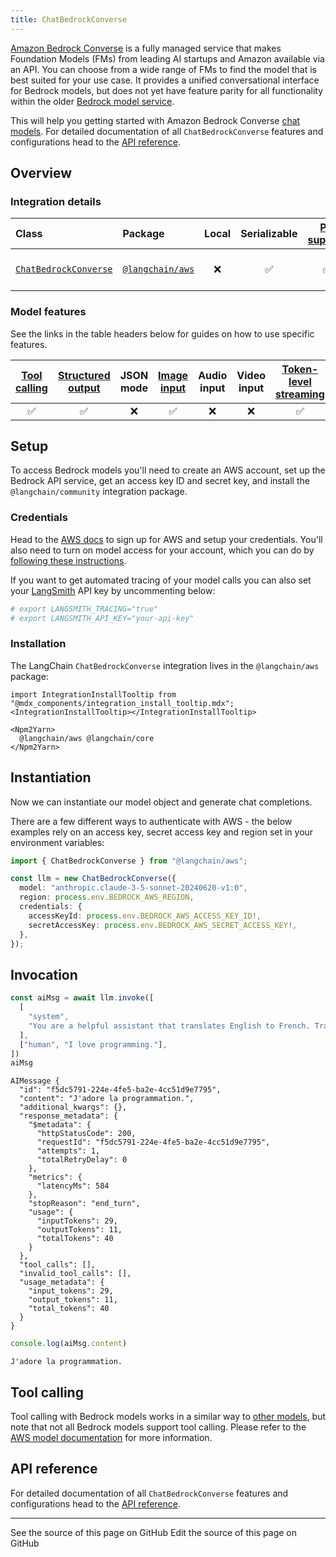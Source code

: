 ```yaml
---
title: ChatBedrockConverse
---
```


[Amazon Bedrock Converse](https://docs.aws.amazon.com/bedrock/latest/APIReference/API_runtime_Converse.html) is a fully managed service that makes Foundation Models (FMs) from leading AI startups and Amazon available via an API. You can choose from a wide range of FMs to find the model that is best suited for your use case. It provides a unified conversational interface for Bedrock models, but does not yet have feature parity for all functionality within the older [Bedrock model service](/oss/javascript/integrations/chat/bedrock).

This will help you getting started with Amazon Bedrock Converse [chat models](/oss/javascript/langchain/models). For detailed documentation of all `ChatBedrockConverse` features and configurations head to the [API reference](https://api.js.langchain.com/classes/langchain_aws.ChatBedrockConverse.html).

## Overview

### Integration details

| Class | Package | Local | Serializable | [PY support](https://python.langchain.com/docs/integrations/chat/bedrock/#beta-bedrock-converse-api) | Downloads | Version |
| :--- | :--- | :---: | :---: |  :---: | :---: | :---: |
| [`ChatBedrockConverse`](https://api.js.langchain.com/classes/langchain_aws.ChatBedrockConverse.html) | [`@langchain/aws`](https://npmjs.com/@langchain/aws) | ❌ | ✅ | ✅ | ![NPM - Downloads](https://img.shields.io/npm/dm/@langchain/aws?style=flat-square&label=%20&) | ![NPM - Version](https://img.shields.io/npm/v/@langchain/aws?style=flat-square&label=%20&) |

### Model features

See the links in the table headers below for guides on how to use specific features.

| [Tool calling](/oss/javascript/langchain/tools) | [Structured output](/oss/javascript/langchain/structured-output) | JSON mode | [Image input](/oss/javascript/langchain/messages#multimodal) | Audio input | Video input | [Token-level streaming](/oss/javascript/langchain/streaming/) | [Token usage](/oss/javascript/langchain/models#token-usage) | [Logprobs](/oss/javascript/langchain/models#log-probabilities) |
| :---: | :---: | :---: | :---: |  :---: | :---: | :---: | :---: | :---: |
| ✅ | ✅ | ❌ | ✅ | ❌ | ❌ | ✅ | ✅ | ❌ |

## Setup

To access Bedrock models you'll need to create an AWS account, set up the Bedrock API service, get an access key ID and secret key, and install the `@langchain/community` integration package.

### Credentials

Head to the [AWS docs](https://docs.aws.amazon.com/bedrock/latest/userguide/getting-started.html) to sign up for AWS and setup your credentials. You'll also need to turn on model access for your account, which you can do by [following these instructions](https://docs.aws.amazon.com/bedrock/latest/userguide/model-access.html).

If you want to get automated tracing of your model calls you can also set your [LangSmith](https://docs.smith.langchain.com/) API key by uncommenting below:

```bash
# export LANGSMITH_TRACING="true"
# export LANGSMITH_API_KEY="your-api-key"
```

### Installation

The LangChain `ChatBedrockConverse` integration lives in the `@langchain/aws` package:

```{=mdx}
import IntegrationInstallTooltip from "@mdx_components/integration_install_tooltip.mdx";
<IntegrationInstallTooltip></IntegrationInstallTooltip>

<Npm2Yarn>
  @langchain/aws @langchain/core
</Npm2Yarn>

```

## Instantiation

Now we can instantiate our model object and generate chat completions.

There are a few different ways to authenticate with AWS - the below examples rely on an access key, secret access key and region set in your environment variables:

```typescript
import { ChatBedrockConverse } from "@langchain/aws";

const llm = new ChatBedrockConverse({
  model: "anthropic.claude-3-5-sonnet-20240620-v1:0",
  region: process.env.BEDROCK_AWS_REGION,
  credentials: {
    accessKeyId: process.env.BEDROCK_AWS_ACCESS_KEY_ID!,
    secretAccessKey: process.env.BEDROCK_AWS_SECRET_ACCESS_KEY!,
  },
});
```

## Invocation

```typescript
const aiMsg = await llm.invoke([
  [
    "system",
    "You are a helpful assistant that translates English to French. Translate the user sentence.",
  ],
  ["human", "I love programming."],
])
aiMsg
```

```output
AIMessage {
  "id": "f5dc5791-224e-4fe5-ba2e-4cc51d9e7795",
  "content": "J'adore la programmation.",
  "additional_kwargs": {},
  "response_metadata": {
    "$metadata": {
      "httpStatusCode": 200,
      "requestId": "f5dc5791-224e-4fe5-ba2e-4cc51d9e7795",
      "attempts": 1,
      "totalRetryDelay": 0
    },
    "metrics": {
      "latencyMs": 584
    },
    "stopReason": "end_turn",
    "usage": {
      "inputTokens": 29,
      "outputTokens": 11,
      "totalTokens": 40
    }
  },
  "tool_calls": [],
  "invalid_tool_calls": [],
  "usage_metadata": {
    "input_tokens": 29,
    "output_tokens": 11,
    "total_tokens": 40
  }
}
```

```typescript
console.log(aiMsg.content)
```

```output
J'adore la programmation.
```

## Tool calling

Tool calling with Bedrock models works in a similar way to [other models](/oss/javascript/langchain/tools), but note that not all Bedrock models support tool calling. Please refer to the [AWS model documentation](https://docs.aws.amazon.com/bedrock/latest/APIReference/welcome.html) for more information.

## API reference

For detailed documentation of all `ChatBedrockConverse` features and configurations head to the [API reference](https://api.js.langchain.com/classes/langchain_aws.ChatBedrockConverse.html).

---

<CardGroup cols={2}>
  <Card title="View Source" icon="eye" href="https://github.com/langchain-ai/docs/blob/main/src/oss/javascript/integrations/chat/bedrock_converse.mdx">
    See the source of this page on GitHub
  </Card>
  <Card title="Edit Source" icon="pen-to-square" href="https://github.com/langchain-ai/docs/edit/main/src/oss/javascript/integrations/chat/bedrock_converse.mdx">
    Edit the source of this page on GitHub
  </Card>
</CardGroup>
